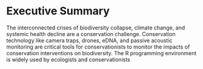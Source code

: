 # Executive Summary

<!--
This section provides a condensed view of the entire proposal, one page long.
It should be a comprehensive high-level overview that captures the essence of the proposal, including its goals, methods, expected outcomes, deliverables, and budget.
-->
The interconnected crises of biodiversity collapse, climate change, and systemic health decline are a conservation challenge. Conservation technology like camera traps, drones, eDNA, and passive acoustic monitoring are critical tools for conservationists to monitor the impacts of conservation interventions on biodiversity. The R programming environment is widely used by ecologists and conservationists 
